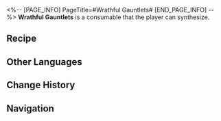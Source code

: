 <%-- [PAGE_INFO]
PageTitle=#Wrathful Gauntlets#
[END_PAGE_INFO] --%>
{{Consumable Infobox
|id          = 401013
|image       = Item Wrathful Gauntlets.png
|type        = Attack Consumables
|rarity      = 2
|effect      = Upon use, increases ATK of all allies by 5% with an extra 170 to ATK for the next battle.
|description = This pair of gauntlets are driven by pure flame of anger.<br />Pure flame would also work.
|effectType  = 
|effectType2 = 
|effectType3 = 
|recipe      = {{cx|Source missing}}
|source1     = [[Omni-Synthesizer]]
|source2     = 
|source3     = 
}}
{{Description|''"Scott Business Alliance, made for the champions!"''}}
'''Wrathful Gauntlets''' is a consumable that the player can synthesize.

==Recipe==
{{Recipe
|type             = Synthesis
|group            = Consumable
|Phlogiston       = 3
|Mechanical Parts = 2
|sort             = Phlogiston;Mechanical Parts
}}

==Other Languages==
{{Other Languages
|en   = Wrathful Gauntlets
|zhs  = 愤怒拳套
|zht  = 憤怒拳套
|ja   = 怒りのグローブ
|ko   = 분노의 글러브
|es   = Puños de la ira
|fr   = Gantelets de fureur
|ru   = Рукавицы гнева
|th   = Wrathful Gauntlets
|vi   = Găng Tay Thịnh Nộ
|de   = Zornige Stulpenhandschuhe
|id   = Wrathful Gauntlets
|pt   = Manoplas Raivosas
}}

==Change History==
{{Change History|1.0}}

==Navigation==
{{Consumable Navbox}}